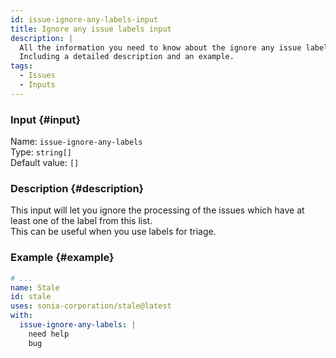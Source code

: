 ```yaml
---
id: issue-ignore-any-labels-input
title: Ignore any issue labels input
description: |
  All the information you need to know about the ignore any issue labels input.
  Including a detailed description and an example.
tags:
  - Issues
  - Inputs
---
```


### Input {#input}

Name: `issue-ignore-any-labels`  
Type: `string[]`  
Default value: `[]`

### Description {#description}

This input will let you ignore the processing of the issues which have at least one of the label from this list.  
This can be useful when you use labels for triage.

### Example {#example}

```yml {6-8}
# ...
name: Stale
id: stale
uses: sonia-corporation/stale@latest
with:
  issue-ignore-any-labels: |
    need help
    bug
```
